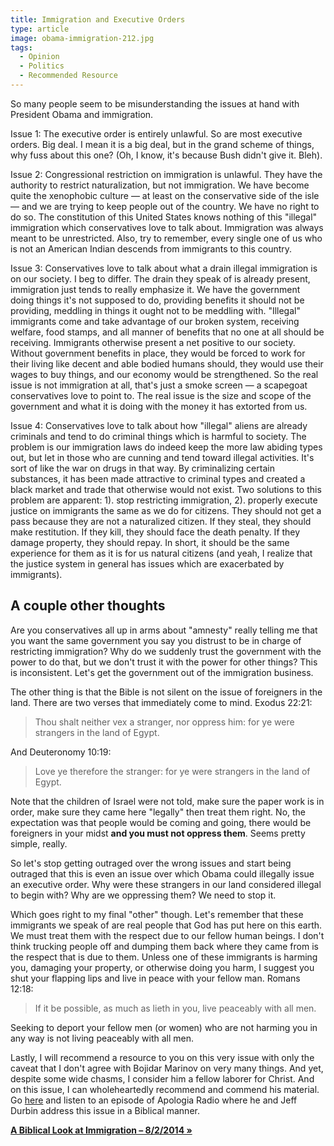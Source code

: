 ```yaml
---
title: Immigration and Executive Orders
type: article
image: obama-immigration-212.jpg
tags:
  - Opinion
  - Politics
  - Recommended Resource
---
```


So many people seem to be misunderstanding the issues at hand with President Obama and immigration.

Issue 1: The executive order is entirely unlawful. So are most executive orders. Big deal. I mean it is a big deal, but in the grand scheme of things, why fuss about this one? (Oh, I know, it's because Bush didn't give it. Bleh).

Issue 2: Congressional restriction on immigration is unlawful. They have the authority to restrict naturalization, but not immigration. We have become quite the xenophobic culture — at least on the conservative side of the isle — and we are trying to keep people out of the country. We have no right to do so. The constitution of this United States knows nothing of this "illegal" immigration which conservatives love to talk about. Immigration was always meant to be unrestricted. Also, try to remember, every single one of us who is not an American Indian descends from immigrants to this country.

Issue 3: Conservatives love to talk about what a drain illegal immigration is on our society. I beg to differ. The drain they speak of is already present, immigration just tends to really emphasize it. We have the government doing things it's not supposed to do, providing benefits it should not be providing, meddling in things it ought not to be meddling with. "Illegal" immigrants come and take advantage of our broken system, receiving welfare, food stamps, and all manner of benefits that no one at all should be receiving. Immigrants otherwise present a net positive to our society. Without government benefits in place, they would be forced to work for their living like decent and able bodied humans should, they would use their wages to buy things, and our economy would be strengthened. So the real issue is not immigration at all, that's just a smoke screen — a scapegoat conservatives love to point to. The real issue is the size and scope of the government and what it is doing with the money it has extorted from us.

Issue 4: Conservatives love to talk about how "illegal" aliens are already criminals and tend to do criminal things which is harmful to society. The problem is our immigration laws do indeed keep the more law abiding types out, but let in those who are cunning and tend toward illegal activities. It's sort of like the war on drugs in that way. By criminalizing certain substances, it has been made attractive to criminal types and created a black market and trade that otherwise would not exist. Two solutions to this problem are apparent: 1). stop restricting immigration, 2). properly execute justice on immigrants the same as we do for citizens. They should not get a pass because they are not a naturalized citizen. If they steal, they should make restitution. If they kill, they should face the death penalty. If they damage property, they should repay. In short, it should be the same experience for them as it is for us natural citizens (and yeah, I realize that the justice system in general has issues which are exacerbated by immigrants).

A couple other thoughts
-----------------------

Are you conservatives all up in arms about "amnesty" really telling me that you want the same government you say you distrust to be in charge of restricting immigration? Why do we suddenly trust the government with the power to do that, but we don't trust it with the power for other things? This is inconsistent. Let's get the government out of the immigration business.

The other thing is that the Bible is not silent on the issue of foreigners in the land. There are two verses that immediately come to mind. Exodus 22:21:

> Thou shalt neither vex a stranger, nor oppress him: for ye were strangers in the land of Egypt.

And Deuteronomy 10:19:

> Love ye therefore the stranger: for ye were strangers in the land of Egypt.

Note that the children of Israel were not told, make sure the paper work is in order, make sure they came here "legally" then treat them right. No, the expectation was that people would be coming and going, there would be foreigners in your midst **and you must not oppress them**. Seems pretty simple, really.

So let's stop getting outraged over the wrong issues and start being outraged that this is even an issue over which Obama could illegally issue an executive order. Why were these strangers in our land considered illegal to begin with? Why are we oppressing them? We need to stop it.

Which goes right to my final "other" though. Let's remember that these immigrants we speak of are real people that God has put here on this earth. We must treat them with the respect due to our fellow human beings. I don't think trucking people off and dumping them back where they came from is the respect that is due to them. Unless one of these immigrants is harming you, damaging your property, or otherwise doing you harm, I suggest you shut your flapping lips and live in peace with your fellow man. Romans 12:18:

> If it be possible, as much as lieth in you, live peaceably with all men.

Seeking to deport your fellow men (or women) who are not harming you in any way is not living peaceably with all men.

Lastly, I will recommend a resource to you on this very issue with only the caveat that I don't agree with Bojidar Marinov on very many things. And yet, despite some wide chasms, I consider him a fellow laborer for Christ. And on this issue, I can wholeheartedly recommend and commend his material. Go [here](http://www.apologiaradio.com/?p=877) and listen to an episode of Apologia Radio where he and Jeff Durbin address this issue in a Biblical manner.

**[A Biblical Look at Immigration – 8/2/2014 »](http://www.apologiaradio.com/?p=877)**
